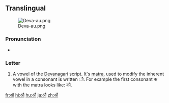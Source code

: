 ==Translingual==
[[File:Deva-au.png|thumb]]

===Pronunciation===
* {{IPA|/ɔː/|/aʊ/|/əʊ/|lang=mul}}

===Letter===
{{mul-deva|au}}

# A vowel of the [[Devanagari]] script.  It's [[matra]], used to modify the inherent vowel in a consonant is written &#x094C;.  For example the first consonant क with the matra looks like: कौ.

[[fr:औ]]
[[hi:औ]]
[[hu:औ]]
[[ja:औ]]
[[zh:औ]]